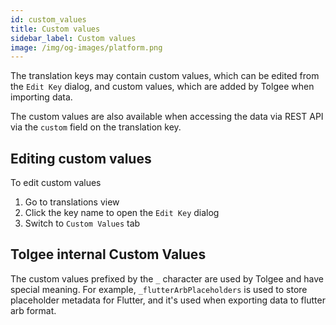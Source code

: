 ```yaml
---
id: custom_values
title: Custom values
sidebar_label: Custom values
image: /img/og-images/platform.png
---
```


The translation keys may contain custom values, which can be edited from the `Edit Key` dialog, and custom values, which
are added by Tolgee when importing data.

The custom values are also available when accessing the data via REST API via the `custom` field on the translation key.

## Editing custom values
To edit custom values
1. Go to translations view
2. Click the key name to open the `Edit Key` dialog
3. Switch to `Custom Values` tab


<ScreenshotWrapper src="/img/docs/platform/translation_keys/custom_values.webp"
                   alt="ICU Placeholders disabled" />



## Tolgee internal Custom Values
The custom values prefixed by the `_` character are used by Tolgee and have special meaning.
For example, `_flutterArbPlaceholders` is used to store placeholder metadata for Flutter, and it's used when exporting data to flutter arb format.
